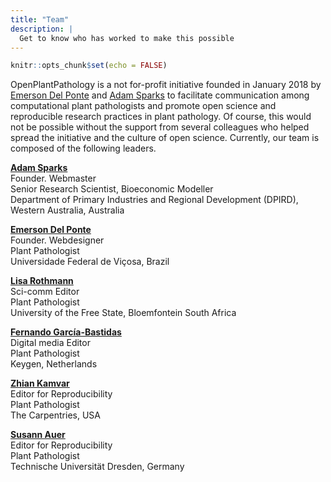 ```yaml
---
title: "Team"
description: |
  Get to know who has worked to make this possible
---
```


```r
knitr::opts_chunk$set(echo = FALSE)
```

OpenPlantPathology is a not for-profit initiative founded in January 2018 by [Emerson Del Ponte](https://emersondelponte.netlify.app) and [Adam Sparks](https://adamhsparks.netlify.app) to facilitate communication among computational plant pathologists and promote open science and reproducible research practices in plant pathology.
Of course, this would not be possible without the support from several colleagues who helped spread the initiative and the culture of open science.
Currently, our team is composed of the following leaders.

[**Adam Sparks**](https://www.adamhsparks.netlify.app/)\
Founder. Webmaster\
Senior Research Scientist, Bioeconomic Modeller\
Department of Primary Industries and Regional Development (DPIRD), Western Australia, Australia

[**Emerson Del Ponte**](https://emersondelponte.netlify.app/)\
Founder. Webdesigner\
Plant Pathologist\
Universidade Federal de Viçosa, Brazil

[**Lisa Rothmann**](https://twitter.com/LandbouLisa)\
Sci-comm Editor\
Plant Pathologist\
University of the Free State, Bloemfontein South Africa

[**Fernando García-Bastidas**](https://twitter.com/Ferchucky)\
Digital media Editor\
Plant Pathologist\
Keygen, Netherlands

[**Zhian Kamvar**](https://twitter.com/ZKamvar)\
Editor for Reproducibility\
Plant Pathologist\
The Carpentries, USA

[**Susann Auer**](https://twitter.com/SusannAuer)\
Editor for Reproducibility\
Plant Pathologist\
Technische Universität Dresden, Germany
